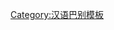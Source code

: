 {{User language-0|zh-leshan|这个娃儿'''[[:Category:Zh-leshan-0 使用者|说不来]]'''[[:Category:Zh-leshan-0 使用者|乐山话]]'''。|乐山话|14|9}}<noinclude>
[[Category:汉语巴别模板]]